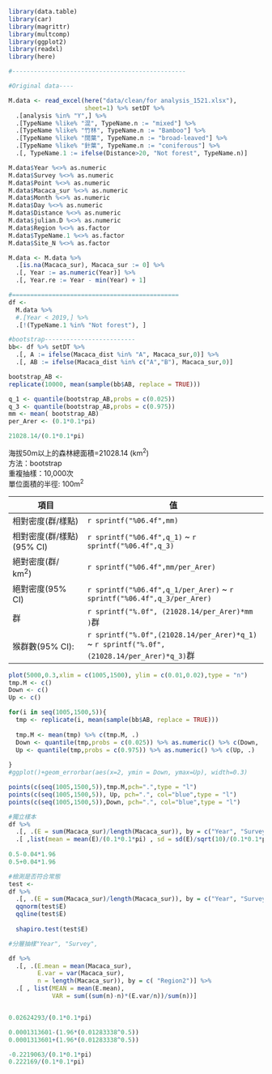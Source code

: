 ```r
library(data.table)
library(car)
library(magrittr)
library(multcomp)
library(ggplot2)
library(readxl)
library(here)
```

```r
#------------------------------------------------

#Original data---- 

M.data <- read_excel(here("data/clean/for analysis_1521.xlsx"),
                     sheet=1) %>% setDT %>% 
  .[analysis %in% "Y",] %>% 
  .[TypeName %like% "混", TypeName.n := "mixed"] %>% 
  .[TypeName %like% "竹林", TypeName.n := "Bamboo"] %>% 
  .[TypeName %like% "闊葉", TypeName.n := "broad-leaved"] %>% 
  .[TypeName %like% "針葉", TypeName.n := "coniferous"] %>% 
  .[, TypeName.1 := ifelse(Distance>20, "Not forest", TypeName.n)]

M.data$Year %<>% as.numeric
M.data$Survey %<>% as.numeric
M.data$Point %<>% as.numeric
M.data$Macaca_sur %<>% as.numeric
M.data$Month %<>% as.numeric
M.data$Day %<>% as.numeric
M.data$Distance %<>% as.numeric
M.data$julian.D %<>% as.numeric
M.data$Region %<>% as.factor
M.data$TypeName.1 %<>% as.factor
M.data$Site_N %<>% as.factor
```

```r
M.data <- M.data %>% 
  .[is.na(Macaca_sur), Macaca_sur := 0] %>% 
  .[, Year := as.numeric(Year)] %>% 
  .[, Year.re := Year - min(Year) + 1]

#==============================================
df <- 
  M.data %>% 
  #.[Year < 2019,] %>%
  .[!(TypeName.1 %in% "Not forest"), ]
```

```r
#bootstrap-------------------------
bb<- df %>% setDT %>% 
  .[, A := ifelse(Macaca_dist %in% "A", Macaca_sur,0)] %>% 
  .[, AB := ifelse(Macaca_dist %in% c("A","B"), Macaca_sur,0)]
```

```r
bootstrap_AB <- 
replicate(10000, mean(sample(bb$AB, replace = TRUE)))
```

```r
q_1 <- quantile(bootstrap_AB,probs = c(0.025))
q_3 <- quantile(bootstrap_AB,probs = c(0.975))
mm <- mean( bootstrap_AB)
per_Arer <- (0.1*0.1*pi)

21028.14/(0.1*0.1*pi)
```

海拔50m以上的森林總面積=21028.14 (km^2^)\
方法：bootstrap\
重複抽樣：10,000次\
單位面積的半徑: 100m^2^

| 項目                      | 值                                                                                           |
|---------------------|---------------------------------------------------|
| 相對密度(群/樣點)         | `r sprintf("%06.4f",mm)`                                                                     |
| 相對密度(群/樣點)(95% CI) | `r sprintf("%06.4f",q_1)` \~ `r sprintf("%06.4f",q_3)`                                       |
| 絕對密度(群/ km^2^)       | `r sprintf("%06.4f",mm/per_Arer)`                                                            |
| 絕對密度(95% CI)          | `r sprintf("%06.4f",q_1/per_Arer)` \~ `r sprintf("%06.4f",q_3/per_Arer)`                     |
| 群                        | `r sprintf("%.0f", (21028.14/per_Arer)*mm )`群                                               |
| 猴群數(95% CI):           | `r sprintf("%.0f",(21028.14/per_Arer)*q_1)` \~ `r sprintf("%.0f",(21028.14/per_Arer)*q_3)`群 |





```r
plot(5000,0.3,xlim = c(1005,1500), ylim = c(0.01,0.02),type = "n")
tmp.M <- c()
Down <- c()
Up <- c()

for(i in seq(1005,1500,5)){
  tmp <- replicate(i, mean(sample(bb$AB, replace = TRUE))) 
  
  tmp.M <- mean(tmp) %>% c(tmp.M, .)
  Down <- quantile(tmp,probs = c(0.025)) %>% as.numeric() %>% c(Down, .)
  Up <- quantile(tmp,probs = c(0.975)) %>% as.numeric() %>% c(Up, .)
  
}
#ggplot()+geom_errorbar(aes(x=2, ymin = Down, ymax=Up), width=0.3)

points(c(seq(1005,1500,5)),tmp.M,pch=".",type = "l")
points(c(seq(1005,1500,5)), Up, pch=".", col="blue",type = "l")
points(c(seq(1005,1500,5)),Down, pch=".", col="blue",type = "l")
```

```r
#獨立樣本
df %>% 
  .[, .(E = sum(Macaca_sur)/length(Macaca_sur)), by = c("Year", "Survey")] %>% 
  .[ ,list(mean = mean(E)/(0.1*0.1*pi) , sd = sd(E)/sqrt(10)/(0.1*0.1*pi))] 
  
0.5-0.04*1.96
0.5+0.04*1.96
```

```r
#檢測是否符合常態
test <- 
df %>% 
  .[, .(E = sum(Macaca_sur)/length(Macaca_sur)), by = c("Year", "Survey")] 
  qqnorm(test$E)
  qqline(test$E)
  
  shapiro.test(test$E)
```

```r
#分層抽樣"Year", "Survey",

df %>% 
  .[, .(E.mean = mean(Macaca_sur),
        E.var = var(Macaca_sur),
        n = length(Macaca_sur)), by = c( "Region2")] %>% 
  .[ , list(MEAN = mean(E.mean),
            VAR = sum((sum(n)-n)*(E.var/n))/sum(n))] 


0.02624293/(0.1*0.1*pi)

0.0001313601-(1.96*(0.01283338^0.5))
0.0001313601+(1.96*(0.01283338^0.5))

-0.2219063/(0.1*0.1*pi)
0.222169/(0.1*0.1*pi)





```
